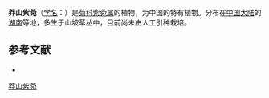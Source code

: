 {{Speciesbox
| name = 莽山紫菀
| status = 
| status_system = 
| image =
| genus = Aster
| species = mangshanensis
| authority = Ling
}}

'''莽山紫菀'''（[[学名|学名]]：{{lang|la|''Aster mangshanensis''}}）是[[菊科|菊科]][[紫菀属|紫菀属]]的植物，为中国的特有植物。分布在[[中国大陆|中国大陆]]的[[湖南|湖南]]等地，多生于山坡草丛中，目前尚未由人工引种栽培。

== 参考文献 ==
<div class="references-small">
* {{cite web| url =http://www.bioinfo.cn/db05/KmzwSpecies.php?action=view&id=2606| title =莽山紫菀| work =《中国高等植物数据库全库》| publisher =中国科学院微生物研究所| author =昆明植物研究所| accessdate =2009-02-23| deadurl =yes| archiveurl =https://web.archive.org/web/20160305062157/http://www.bioinfo.cn/db05/KmzwSpecies.php?action=view&id=2606| archivedate =2016-03-05}}
</div>
{{Taxonbar|from=Q15226118}}

[[Category:紫菀属|莽山紫菀]]


{{植物小作品}}